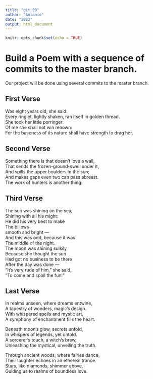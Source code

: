 ```yaml
---
title: "git_00"
author: "Antonio"
date: "2023"
output: html_document
---
```


```r
knitr::opts_chunk$set(echo = TRUE)
```
# Build a Poem with a sequence of commits to the master branch.
Our project will be done using several commits to the master branch.
<!-- Do not modify or change any text in "!--" bracketed areas such as this --- these are instructions to
you, if you change any of this the git program will notice it and compromise your git merging strategy !-->

## First Verse 
<!--Put the first five lines of a poem by Lewis Carrol in this section!-->
Was eight years old, she said:  
Every ringlet, lightly shaken, ran itself in golden thread.  
She took her little porringer:  
Of me she shall not win renown:  
For the baseness of its nature shall have strength to drag her.  

## Second Verse
<!--Put the first five lines of a poem by Robert Frost here!-->
Something there is that doesn’t love a wall,  
That sends the frozen-ground-swell under it,  
And spills the upper boulders in the sun;  
And makes gaps even two can pass abreast.  
The work of hunters is another thing:  

## Third Verse
<!--Put the first two verses of The Walrus and the Carpenter here!-->
The sun was shining on the sea,  
Shining with all his might:  
He did his very best to make  
The billows  
smooth and bright —  
And this was odd, because it was  
The middle of the night.  
The moon was shining sulkily  
Because she thought the sun  
Had got no business to be there  
After the day was done —  
“It’s very rude of him,” she said,  
“To come and spoil the fun!”  

## Last Verse
<!--Put a short poem of your choice 8-20 lines,here!-->
In realms unseen, where dreams entwine,  
A tapestry of wonders, magic's design.  
With whispered spells and mystic art,  
A symphony of enchantment fills the heart.  

Beneath moon's glow, secrets unfold,  
In whispers of legends, yet untold.  
A sorcerer's touch, a witch's brew,  
Unleashing the mystical, unveiling the truth.  

Through ancient woods, where fairies dance,  
Their laughter echoes in an ethereal trance.  
Stars, like diamonds, shimmer above,  
Guiding us to realms of boundless love.  